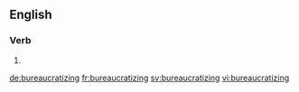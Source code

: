 
==English==

===Verb===
{{head|en|present participle}}

# {{present participle of|bureaucratize|lang=en|nocat=1}}

[[de:bureaucratizing]]
[[fr:bureaucratizing]]
[[sv:bureaucratizing]]
[[vi:bureaucratizing]]